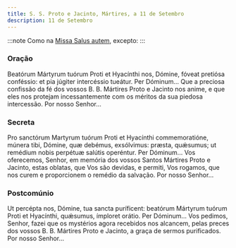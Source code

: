 ```yaml
---
title: S. S. Proto e Jacinto, Mártires, a 11 de Setembro
description: 11 de Setembro
---
```


:::note
Como na [Missa Salus autem](/missal/comum/8muitosmartires3), excepto:
:::

### Oração

<div class="side-by-side not-content">
  <span>
    Beatórum Mártyrum tuórum Proti et Hyacínthi nos, Dómine, fóveat pretiósa
    conféssio: et pia júgiter intercéssio tueátur. Per Dóminum...
  </span>
  <span>
    Que a preciosa confissão da fé dos vossos B. B. Mártires Proto e Jacinto nos
    anime, e que eles nos protejam incessantemente com os méritos da sua piedosa
    intercessão. Por nosso Senhor...
  </span>
</div>

### Secreta

<div class="side-by-side not-content">
  <span>
    Pro sanctórum Martyrum tuórum Proti et Hyacínthi commemoratióne, múnera
    tibi, Dómine, quæ debémus, exsólvimus: præsta, quǽsumus; ut remédium nobis
    perpétuæ salútis operéntur. Per Dóminum...
  </span>
  <span>
    Vos oferecemos, Senhor, em memória dos vossos Santos Mártires Proto e
    Jacinto, estas oblatas, que Vos são devidas, e permiti, Vos rogamos, que nos
    curem e proporcionem o remédio da salvação. Por nosso Senhor...
  </span>
</div>

### Postcomúnio

<div class="side-by-side not-content">
  <span>
    Ut percépta nos, Dómine, tua sancta puríficent: beatórum Mártyrum tuórum
    Proti et Hyacínthi, quǽsumus, ímploret orátio. Per Dóminum...
  </span>
  <span>
    Vos pedimos, Senhor, fazei que os mystérios agora recebidos nos alcancem,
    pelas preces dos vossos B. B. Mártires Proto e Jacinto, a graça de sermos
    purificados. Por nosso Senhor...
  </span>
</div>
